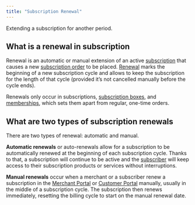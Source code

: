 ```yaml
---
title: "Subscription Renewal"
---
```


<Info>

Extending a subscription for another period.

</Info>

## What is a renewal in subscription

Renewal is an automatic or manual extension of an active [subscription](/glossary/subscription) that causes a new [subscription order](/glossary/subscription-order) to be placed. [Renewal](/glossary/subscription-renewal) marks the beginning of a new subscription cycle and allows to keep the subscription for the length of that cycle (provided it’s not cancelled manually before the cycle ends).

Renewals only occur in subscriptions, [subscription boxes](/glossary/subscription-box), and [memberships](/glossary/memberships), which sets them apart from regular, one-time orders.

## What are two types of subscription renewals

There are two types of renewal: automatic and manual.

**Automatic renewals** or auto-renewals allow for a subscription to be automatically renewed at the beginning of each subscription cycle. Thanks to that, a subscription will continue to be active and the [subscriber](/glossary/subscriber) will keep access to their subscription products or services without interruptions.

**Manual renewals** occur when a merchant or a subscriber renew a subscription in the [Merchant Portal](/glossary/merchant-portal) or [Customer Portal](/glossary/customer-portal) manually, usually in the middle of a subscription cycle. The subscription then renews immediately, resetting the billing cycle to start on the manual renewal date.
